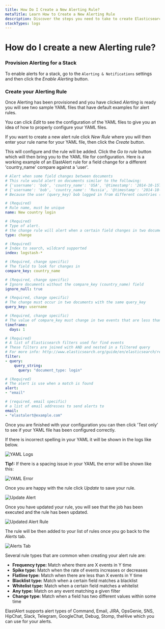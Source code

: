 ```yaml
---
title: How Do I Create a New Alerting Rule?
metaTitle: Learn How to Create a New Alerting Rule
description: Discover the steps you need to take to create Elasticsearch alert rules in this help article from Logit.io.
stackTypes: logs
---
```


# How do I create a new Alerting rule?

### Provision Alerting for a Stack
To enable alerts for a stack, go to the `Alerting & Notifications` settings and then click the _Enable Alerting_ button.

### Create your Alerting Rule
Once Alerting has been provisioned and you have clicked *Alerting* is ready you will see two sample YAML files that have default examples for alert rules.

You can click *Edit* to see the configuration of the YAML files to give you an idea of how to properly configure your YAML files.

If you want to create a new alert rule click *New Rule* where you will then enter your rule name for your YAML file, then click the *Create* button.

This will configure and the rule will be added. Click the *Go to rule* button which will then bring you to the YAML file for configuration. Here is a working example of an ElastAlert rule for a field change for a different 'country_name' compare against a 'user'.
```yaml copy
# Alert when some field changes between documents
# This rule would alert on documents similar to the following:
# {'username': 'bob', 'country_name': 'USA', '@timestamp': '2014-10-15T00:00:00'}
# {'username': 'bob', 'country_name': 'Russia', '@timestamp': '2014-10-15T05:00:00'}
# Because the user (query_key) bob logged in from different countries (compare_key) in the same day (timeframe)

# (Required)
# Rule name, must be unique
name: New country login

# (Required)
# Type of alert.
# the change rule will alert when a certain field changes in two documents within a timeframe
type: change

# (Required)
# Index to search, wildcard supported
index: logstash-*

# (Required, change specific)
# The field to look for changes in
compare_key: country_name

# (Required, change specific)
# Ignore documents without the compare_key (country_name) field
ignore_null: true

# (Required, change specific)
# The change must occur in two documents with the same query_key
query_key: username

# (Required, change specific)
# The value of compare_key must change in two events that are less than timeframe apart to trigger an alert
timeframe:
  days: 1

# (Required)
# A list of Elasticsearch filters used for find events
# These filters are joined with AND and nested in a filtered query
# For more info: http://www.elasticsearch.org/guide/en/elasticsearch/reference/current/query-dsl.html
filter:
- query:
    query_string:
      query: "document_type: login"

# (Required)
# The alert is use when a match is found
alert:
- "email"

# (required, email specific)
# a list of email addresses to send alerts to
email:
- "elastalert@example.com"
```
Once you are finished with your configuration you can then click 'Test only' to see if your YAML file has been configured correctly.

If there is incorrect spelling in your YAML it will be shown in the logs like below.

![YAML Logs](@/images/help/log-management/alerting/yaml-logs.png)

**Tip!:** If there is a spacing issue in your YAML the error will be shown like this:

![YAML Error](@/images/help/log-management/alerting/yaml-error.png)

Once you are happy with the rule click *Update* to save your rule.

![Update Alert](@/images/help/log-management/alerting/update-alert.png)

Once you have updated your rule, you will see that the job has been executed and the rule has been updated.

![Updated Alert Rule](@/images/help/log-management/alerting/updated-alert-rule.png)

The rule will be then added to your list of rules once you go back to the *Alerts* tab.

![Alerts Tab](@/images/help/log-management/alerting/alerts-rule-tab.png)

Several rule types that are common when creating your alert rule are:
- **Frequency type:** Match where there are X events in Y time
- **Spike type:** Match when the rate of events increases or decreases
- **Flatline type:** Match when there are less than X events in Y time
- **Blacklist type:** Match when a certain field matches a blacklist
- **Whitelist type:** Match when a certain field matches a whitelist
- **Any type:** Match on any event matching a given filter
- **Change type:** Match when a field has two different values within some time
 
ElastAlert supports alert types of Command, Email, JIRA, OpsGenie, SNS, HipChat, Slack, Telegram, GoogleChat, Debug, Stomp, theHive which you can use for your alerts.